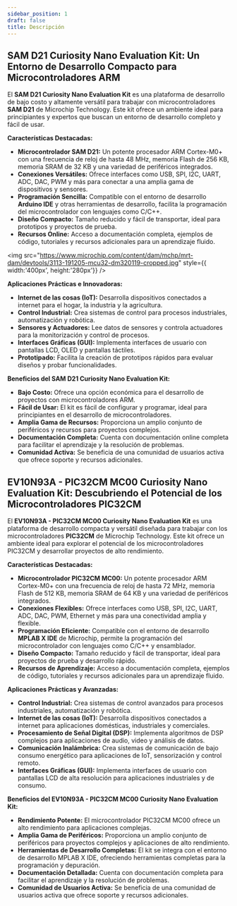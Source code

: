 ```yaml
---
sidebar_position: 1
draft: false
title: Descripción
---
```


## SAM D21 Curiosity Nano Evaluation Kit: Un Entorno de Desarrollo Compacto para Microcontroladores ARM

El **SAM D21 Curiosity Nano Evaluation Kit** es una plataforma de desarrollo de bajo costo y altamente versátil para trabajar con microcontroladores **SAM D21** de Microchip Technology. Este kit ofrece un ambiente ideal para principiantes y expertos que buscan un entorno de desarrollo completo y fácil de usar.

**Características Destacadas:**

* **Microcontrolador SAM D21:** Un potente procesador ARM Cortex-M0+ con una frecuencia de reloj de hasta 48 MHz, memoria Flash de 256 KB, memoria SRAM de 32 KB y una variedad de periféricos integrados.
* **Conexiones Versátiles:**  Ofrece interfaces como USB, SPI, I2C, UART, ADC, DAC, PWM y más para conectar a una amplia gama de dispositivos y sensores.
* **Programación Sencilla:**  Compatible con el entorno de desarrollo **Arduino IDE** y otras herramientas de desarrollo, facilita la programación del microcontrolador con lenguajes como C/C++.
* **Diseño Compacto:**  Tamaño reducido y fácil de transportar, ideal para prototipos y proyectos de prueba.
* **Recursos Online:**  Acceso a documentación completa, ejemplos de código, tutoriales y recursos adicionales para un aprendizaje fluido.

<img 
  src="https://www.microchip.com/content/dam/mchp/mrt-dam/devtools/3113-191205-mcu32-dm320119-cropped.jpg" 
   style={{
      width:'400px', height:'280px'}}
/>

**Aplicaciones Prácticas e Innovadoras:**

* **Internet de las cosas (IoT):**  Desarrolla dispositivos conectados a internet para el hogar, la industria y la agricultura.
* **Control Industrial:**  Crea sistemas de control para procesos industriales, automatización y robótica.
* **Sensores y Actuadores:**  Lee datos de sensores y controla actuadores para la monitorización y control de procesos.
* **Interfaces Gráficas (GUI):**  Implementa interfaces de usuario con pantallas LCD, OLED y pantallas táctiles.
* **Prototipado:**  Facilita la creación de prototipos rápidos para evaluar diseños y probar funcionalidades.

**Beneficios del SAM D21 Curiosity Nano Evaluation Kit:**

* **Bajo Costo:**  Ofrece una opción económica para el desarrollo de proyectos con microcontroladores ARM.
* **Fácil de Usar:**  El kit es fácil de configurar y programar, ideal para principiantes en el desarrollo de microcontroladores.
* **Amplia Gama de Recursos:**  Proporciona un amplio conjunto de periféricos y recursos para proyectos complejos.
* **Documentación Completa:**  Cuenta con documentación online completa para facilitar el aprendizaje y la resolución de problemas.
* **Comunidad Activa:**  Se beneficia de una comunidad de usuarios activa que ofrece soporte y recursos adicionales.

## EV10N93A - PIC32CM MC00 Curiosity Nano Evaluation Kit: Descubriendo el Potencial de los Microcontroladores PIC32CM

El **EV10N93A - PIC32CM MC00 Curiosity Nano Evaluation Kit** es una plataforma de desarrollo compacta y versátil diseñada para trabajar con los microcontroladores **PIC32CM** de Microchip Technology. Este kit ofrece un ambiente ideal para explorar el potencial de los microcontroladores PIC32CM y desarrollar proyectos de alto rendimiento.

**Características Destacadas:**

* **Microcontrolador PIC32CM MC00:**  Un potente procesador ARM Cortex-M0+ con una frecuencia de reloj de hasta 72 MHz, memoria Flash de 512 KB, memoria SRAM de 64 KB y una variedad de periféricos integrados.
* **Conexiones Flexibles:**  Ofrece interfaces como USB, SPI, I2C, UART, ADC, DAC, PWM, Ethernet y más para una conectividad amplia y flexible.
* **Programación Eficiente:**  Compatible con el entorno de desarrollo **MPLAB X IDE** de Microchip, permite la programación del microcontrolador con lenguajes como C/C++ y ensamblador.
* **Diseño Compacto:**  Tamaño reducido y fácil de transportar, ideal para proyectos de prueba y desarrollo rápido.
* **Recursos de Aprendizaje:**  Acceso a documentación completa, ejemplos de código, tutoriales y recursos adicionales para un aprendizaje fluido.

**Aplicaciones Prácticas y Avanzadas:**

* **Control Industrial:**  Crea sistemas de control avanzados para procesos industriales, automatización y robótica.
* **Internet de las cosas (IoT):**  Desarrolla dispositivos conectados a internet para aplicaciones domésticas, industriales y comerciales.
* **Procesamiento de Señal Digital (DSP):**  Implementa algoritmos de DSP complejos para aplicaciones de audio, video y análisis de datos.
* **Comunicación Inalámbrica:**  Crea sistemas de comunicación de bajo consumo energético para aplicaciones de IoT, sensorización y control remoto.
* **Interfaces Gráficas (GUI):**  Implementa interfaces de usuario con pantallas LCD de alta resolución para aplicaciones industriales y de consumo.

**Beneficios del EV10N93A - PIC32CM MC00 Curiosity Nano Evaluation Kit:**

* **Rendimiento Potente:**  El microcontrolador PIC32CM MC00 ofrece un alto rendimiento para aplicaciones complejas.
* **Amplia Gama de Periféricos:**  Proporciona un amplio conjunto de periféricos para proyectos complejos y aplicaciones de alto rendimiento.
* **Herramientas de Desarrollo Completas:**  El kit se integra con el entorno de desarrollo MPLAB X IDE, ofreciendo herramientas completas para la programación y depuración.
* **Documentación Detallada:**  Cuenta con documentación completa para facilitar el aprendizaje y la resolución de problemas.
* **Comunidad de Usuarios Activa:**  Se beneficia de una comunidad de usuarios activa que ofrece soporte y recursos adicionales.
